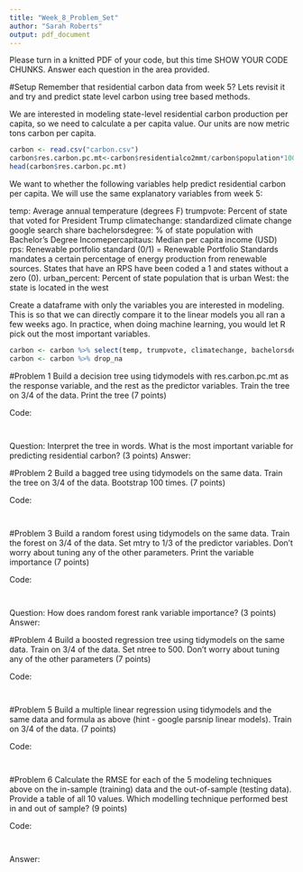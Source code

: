```yaml
---
title: "Week_8_Problem_Set"
author: "Sarah Roberts"
output: pdf_document
---
```


Please turn in a knitted PDF of your code, but this time SHOW YOUR CODE CHUNKS. Answer each question in the area provided. 

#Setup 
Remember that residential carbon data from week 5? Lets revisit it and try and predict state level carbon using tree based methods. 

We are interested in modeling state-level residential carbon production per capita, so we need to calculate a per capita value. Our units are now metric tons carbon per capita.

```r
carbon <- read.csv("carbon.csv") 
carbon$res.carbon.pc.mt<-carbon$residentialco2mmt/carbon$population*1000000
head(carbon$res.carbon.pc.mt)
```

We want to whether the following variables help predict residential carbon per capita. We will use the same explanatory variables from week 5: 

temp: Average annual temperature (degrees F)
trumpvote: Percent of state that voted for President Trump 
climatechange: standardized climate change google search share
bachelorsdegree: % of state population with Bachelor’s Degree
Incomepercapitaus: Median per capita income (USD)
rps: Renewable portfolio standard (0/1) =  Renewable Portfolio Standards mandates a certain percentage of energy production from renewable sources. States that have an RPS have been coded a 1 and states without a zero (0). 
urban_percent: Percent of state population that is urban
West: the state is located in the west

Create a dataframe with only the variables you are interested in modeling. This is so that we can directly compare it to the linear models you all ran a few weeks ago. In practice, when doing machine learning, you would let R pick out the most important variables.  

```r
carbon <- carbon %>% select(temp, trumpvote, climatechange, bachelorsdegree, incomepercapitaus, rps, urban_percent, west, res.carbon.pc.mt)
carbon <- carbon %>% drop_na
```

#Problem 1 
Build a decision tree using tidymodels with res.carbon.pc.mt as the response variable, and the rest as the predictor variables. Train the tree on 3/4 of the data. Print the tree (7 points)

Code: 
```{}


```
Question: Interpret the tree in words. What is the most important variable for predicting residential carbon? (3 points)
  Answer: 

#Problem 2 
Build a bagged tree using tidymodels on the same data. Train the tree on 3/4 of the data. Bootstrap 100 times. (7 points)

Code: 
```{}


```

#Problem 3 
Build a random forest using tidymodels on the same data. Train the forest on 3/4 of the data. Set mtry to 1/3 of the predictor variables. Don't worry about tuning any of the other parameters. Print the variable importance (7 points)

Code: 
```{}


```
Question: How does random forest rank variable importance? (3 points)
  Answer: 

#Problem 4 
Build a boosted regression tree using tidymodels on the same data. Train on 3/4 of the data. Set ntree to 500. Don't worry about tuning any of the other parameters (7 points)

Code: 
```{}


```

#Problem 5
Build a multiple linear regression using tidymodels and the same data and formula as above (hint - google parsnip linear models). Train on 3/4 of the data. (7 points)

Code: 
```{}


```


#Problem 6 
Calculate the RMSE for each of the 5 modeling techniques above on the in-sample (training) data and the out-of-sample (testing data). Provide a table of all 10 values. Which modelling technique performed best in and out of sample? (9 points)

Code: 
```{}


```

  Answer: 
